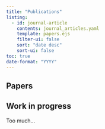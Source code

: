 ```yaml
---
title: "Publications"
listing:
  - id: journal-article
    contents: journal_articles.yaml
    template: papers.ejs
    filter-ui: false
    sort: "date desc"
    sort-ui: false
toc: true
date-format: "YYYY"
---
```


## Papers

::: {#journal-article}
:::


## Work in progress

::: {#in-progress}
Too much...
:::

